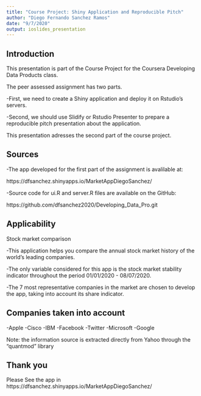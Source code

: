 ```yaml
---
title: "Course Project: Shiny Application and Reproducible Pitch"
author: "Diego Fernando Sanchez Ramos"
date: "9/7/2020"
output: ioslides_presentation
---
```


## Introduction
This presentation is part of the Course Project for the Coursera Developing Data Products class. 

The peer assessed assignment has two parts. 

-First, we need to create a Shiny application and deploy it on Rstudio's servers. 

-Second, we should use Slidify or Rstudio Presenter to prepare a reproducible pitch presentation about the application. 


This presentation adresses the second part of the course project. 

## Sources

-The app developed for the first part of the assignment is avalilable at:

https://dfsanchez.shinyapps.io/MarketAppDiegoSanchez/

-Source code for ui.R and server.R files are available on the GitHub:

https://github.com/dfsanchez2020/Developing_Data_Pro.git


## Applicability

Stock market comparison

-This application helps you compare the annual stock market history of the world's leading companies.

-The only variable considered for this app is the stock market stability indicator throughout the period 01/01/2020 - 08/07/2020.

-The 7 most representative companies in the market are chosen to develop the app, taking into account its share indicator.

## Companies taken into account

-Apple
-Cisco
-IBM
-Facebook
-Twitter
-Microsoft
-Google

Note: the information source is extracted directly from Yahoo through the "quantmod" library

## Thank you

Please See the app in https://dfsanchez.shinyapps.io/MarketAppDiegoSanchez/